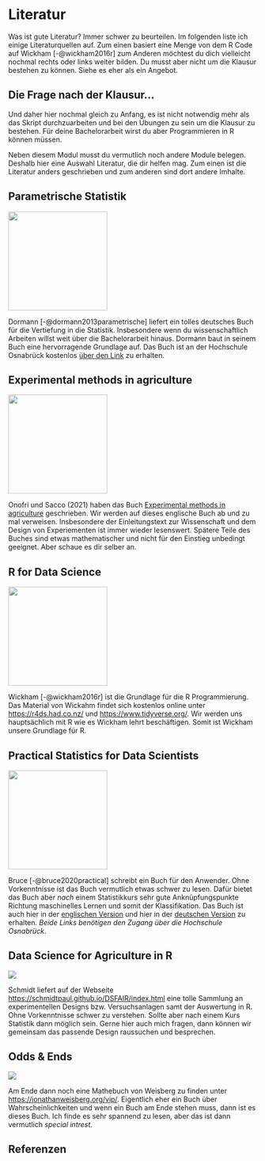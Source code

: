 # Literatur {#sec-literatur}

Was ist gute Literatur? Immer schwer zu beurteilen. Im folgenden liste ich einige Literaturquellen auf. Zum einen basiert eine Menge von dem R Code auf Wickham [-@wickham2016r] zum Anderen möchtest du dich vielleicht nochmal rechts oder links weiter bilden. Du musst aber nicht um die Klausur bestehen zu können. Siehe es eher als ein Angebot.

::: callout-note
## Die Frage nach der Klausur...

Und daher hier nochmal gleich zu Anfang, es ist nicht notwendig mehr als das Skript durchzuarbeiten und bei den Übungen zu sein um die Klausur zu bestehen. Für deine Bachelorarbeit wirst du aber Programmieren in R können müssen.
:::

Neben diesem Modul musst du vermutlich noch andere Module belegen. Deshalb hier eine Auswahl Literatur, die dir helfen mag. Zum einen ist die Literatur anders geschrieben und zum anderen sind dort andere Imhalte.

## Parametrische Statistik

![](images/dormann.jpg){fig-align="center" width="200"}

Dormann [-@dormann2013parametrische] liefert ein tolles deutsches Buch für die Vertiefung in die Statistik. Insbesondere wenn du wissenschaftlich Arbeiten willst weit über die Bachelorarbeit hinaus. Dormann baut in seinem Buch eine hervorragende Grundlage auf. Das Buch ist an der Hochschule Osnabrück kostenlos [über den Link](https://link.springer.com/book/10.1007/978-3-662-54684-0) zu erhalten.

## Experimental methods in agriculture

![](images/cover_stat_for_biology.jpeg){fig-align="center" width="200"}

Onofri und Sacco (2021) haben das Buch [Experimental methods in agriculture](https://www.statforbiology.com/_statbookeng/) geschrieben. Wir werden auf dieses englische Buch ab und zu mal verweisen. Insbesondere der Einleitungstext zur Wissenschaft und dem Design von Experiementen ist immer wieder lesenswert. Spätere Teile des Buches sind etwas mathematischer und nicht für den Einstieg unbedingt geeignet. Aber schaue es dir selber an.

## R for Data Science

![](images/hadley.png){fig-align="center" width="200"}

Wickham [-@wickham2016r] ist die Grundlage für die R Programmierung. Das Material von Wickahm findet sich kostenlos online unter <https://r4ds.had.co.nz/> und <https://www.tidyverse.org/>. Wir werden uns hauptsächlich mit R wie es Wickham lehrt beschäftigen. Somit ist Wickham unsere Grundlage für R.

## Practical Statistics for Data Scientists

![](images/practical.jpg){fig-align="center" width="200"}

Bruce [-@bruce2020practical] schreibt ein Buch für den Anwender. Ohne Vorkenntnisse ist das Buch vermutlich etwas schwer zu lesen. Dafür bietet das Buch aber *nach* einem Statistikkurs sehr gute Anknüpfungspunkte Richtung maschinelles Lernen und somit der Klassifikation. Das Buch ist auch hier in der [englischen Version](https://ebookcentral.proquest.com/lib/hs-osnabrueck/detail.action?docID=6173908) und hier in der [deutschen Version](http://www.content-select.com/index.php?id=bib_view&ean=9783960104674) zu erhalten. *Beide Links benötigen den Zugang über die Hochschule Osnabrück*.

## Data Science for Agriculture in R

![](images/dsfair.png){fig-align="center"}

Schmidt liefert auf der Webseite <https://schmidtpaul.github.io/DSFAIR/index.html> eine tolle Sammlung an experimentellen Designs bzw. Versuchsanlagen samt der Auswertung in R. Ohne Vorkenntnisse schwer zu verstehen. Sollte aber nach einem Kurs Statistik dann möglich sein. Gerne hier auch mich fragen, dann können wir gemeinsam das passende Design raussuchen und besprechen.

## Odds & Ends

![](images/odds_and_ends.PNG){fig-align="center"}

Am Ende dann noch eine Mathebuch von Weisberg zu finden unter <https://jonathanweisberg.org/vip/>. Eigentlich eher ein Buch über Wahrscheinlichkeiten und wenn ein Buch am Ende stehen muss, dann ist es dieses Buch. Ich finde es sehr spannend zu lesen, aber das ist dann vermutlich *special intrest*.

## Referenzen {.unnumbered}

